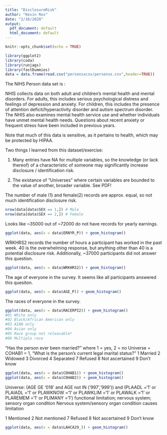 ```yaml
---
title: "DisclosureRisk"
author: "Kevin Ros"
date: "2/16/2020"
output:
  pdf_document: default
  html_document: default
---
```


```r
knitr::opts_chunk$set(echo = TRUE)
```
```r
library(ggplot2)
library(coda)
library(runjags)
library(fastDummies)
data = data.frame(read.csv("personsxcsv/personsx.csv",header=TRUE))
```

The NIHS Person data set is :

NHIS collects data on both adult and children’s mental health and mental disorders. For adults, this includes serious psychological distress and feelings of depression and anxiety.  For children, this includes the presence of  attention deficit/hyperactivity disorder and autism spectrum disorder.  The NHIS also examines mental health service use and whether individuals have unmet mental health needs. Questions about recent anxiety or frequent stress have been included in previous years.

Note that much of this data is sensitive, as it pertains to health, which may be protected by HIPAA.


Two things I learned from this dataset/exercise:

(1) Many entries have NA for multiple variables, so the knowledge (or lack thereof) of a characteristic of someone may significantly increase disclosure / identification risk. 

(2) The existance of "Universes" where certain variables are bounded to the value of another, broader variable. See PDF!





The number of male (1) and female(2) records are approx. equal, so not much identification disclosure risk.
```r
nrow(data[data$SEX == 1,]) # Male
nrow(data[data$SEX == 2,]) # Female
```
Looks like ~35000 out of ~72000 do not have records for yearly earnings.
```r
ggplot(data, aes(x = data$ERNYR_P)) + geom_histogram()
```

WRKHRS2 records the number of hours a participant has worked in the past week. 40 is the overwhelming response, but anything other than 40 is a potential disclosure risk. 
Additionally, ~37000 participants did not answer this question.
```r
ggplot(data, aes(x = data$WRKHRS2)) + geom_histogram()
```

The age of everyone in the survey. It seems like all participants answered this quesiton. 
```r
ggplot(data, aes(x = data$AGE_P)) + geom_histogram()
```

The races of everyone in the survey. 
```r
ggplot(data, aes(x = data$RACERPI2)) + geom_histogram()
#01 White only
#02 Black/African American only
#03 AIAN only
#04 Asian only
#05 Race group not releasable*
#06 Multiple race

```

"Has the person ever been married?" where 1 = yes, 2 = no
Universe = COHAB1 = 1, "What is the person's current legal marital status?" 
1 Married
2 Widowed
3 Divorced
4 Separated
7 Refused
8 Not ascertained
9 Don't know
```r
ggplot(data, aes(x = data$COHAB1)) + geom_histogram()
ggplot(data, aes(x = data$COHAB2)) + geom_histogram()

```
Universe:
(AGE GE '018' and AGE not IN ('997','999')) and (PLAADL ='1' or PLAIADL ='1' or PLAWKNOW ='1' or
PLAWKLIM ='1' or PLAWALK ='1' or PLAREMEM ='1' or PLIMANY ='1')
functional limitation; nervous system; sensory organ condition
Nervous system/sensory organ condition causes limitation

1 Mentioned
2 Not mentioned
7 Refused
8 Not ascertained
9 Don't know
```r
ggplot(data, aes(x = data$LAHCA29_)) + geom_histogram()

```



















